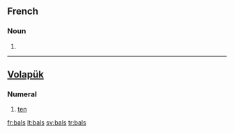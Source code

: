 ==French==

===Noun===
{{infl|fr|plural}} {{m|p}}

# {{plural of|bal|lang=fr}}

----

==[[Volapük]]==

===Numeral===
{{infl|vo|numeral}}

# {{cardinal|lang=vo}} [[ten]]

[[fr:bals]]
[[lt:bals]]
[[sv:bals]]
[[tr:bals]]